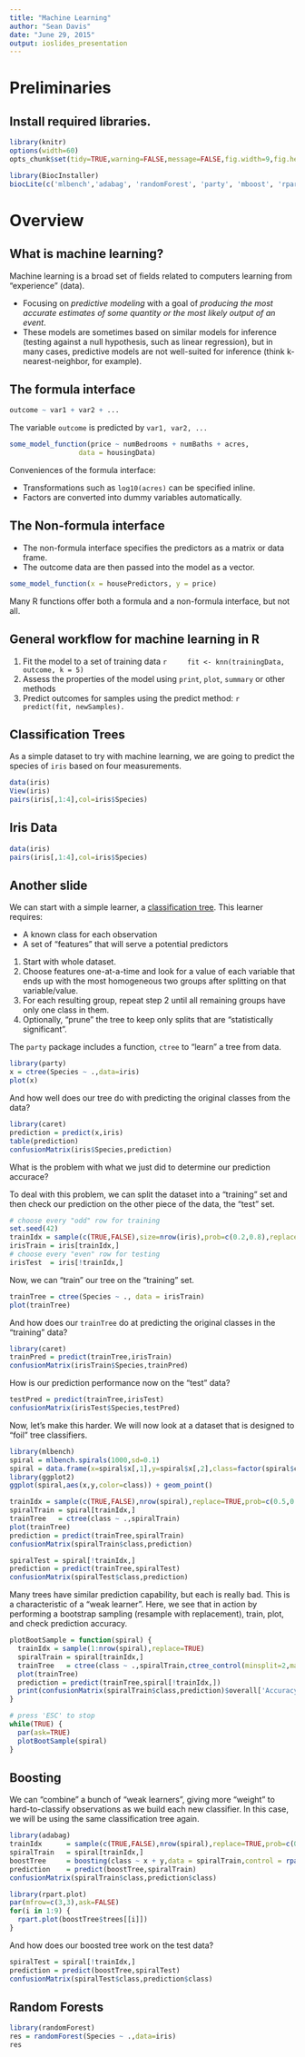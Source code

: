 ```yaml
---
title: "Machine Learning"
author: "Sean Davis"
date: "June 29, 2015"
output: ioslides_presentation
---
```


# Preliminaries

## Install required libraries.

```r
library(knitr)
options(width=60)
opts_chunk$set(tidy=TRUE,warning=FALSE,message=FALSE,fig.width=9,fig.height=6, cache=TRUE)
```

```r
library(BiocInstaller)
biocLite(c('mlbench','adabag', 'randomForest', 'party', 'mboost', 'rpart.plot'))
```


# Overview

## What is machine learning?

Machine learning is a broad set of fields related to computers learning from "experience" (data). 

- Focusing on *predictive modeling* with a goal of *producing the most accurate estimates of some quantity or the most likely output of an event*. 
- These models are sometimes based on similar models for inference (testing against a null hypothesis, such as linear regression), but in many cases, predictive models are not well-suited for inference (think k-nearest-neighbor, for example). 

## The formula interface

```r
outcome ~ var1 + var2 + ...
```

The variable `outcome` is predicted by `var1, var2, ...`

```r
some_model_function(price ~ numBedrooms + numBaths + acres,
                 data = housingData)
```

Conveniences of the formula interface:

- Transformations such as `log10(acres)` can be specified inline. 
- Factors are converted into dummy variables automatically.

## The Non-formula interface

- The non-formula interface specifies the predictors as a matrix or data frame. 
- The outcome data are then passed into the model as a vector.

```r
some_model_function(x = housePredictors, y = price)
```

Many R functions offer both a formula and a non-formula interface, but not all.

## General workflow for machine learning in R

1. Fit the model to a set of training data
    ```r
    fit <- knn(trainingData, outcome, k = 5)
    ```
2. Assess the properties of the model using `print`, `plot`, `summary` or other methods
3. Predict outcomes for samples using the predict method:
    ```r
    predict(fit, newSamples).
    ```


## Classification Trees

As a simple dataset to try with machine learning, we are going to predict the species of 
`iris` based on four measurements.

```r
data(iris)
View(iris)
pairs(iris[,1:4],col=iris$Species)
```

## Iris Data

```r
data(iris)
pairs(iris[,1:4],col=iris$Species)
```


## Another slide

We can start with a simple learner, a [classification tree](https://en.wikipedia.org/wiki/Decision_tree_learning). This learner requires:

- A known class for each observation
- A set of "features" that will serve a potential predictors

1. Start with whole dataset.
2. Choose features one-at-a-time and look for a value of each variable that ends up with the most homogeneous two groups after splitting on that variable/value.
3. For each resulting group, repeat step 2 until all remaining groups have only one class in them.
4. Optionally, "prune" the tree to keep only splits that are "statistically significant".

The `party` package includes a function, `ctree` to "learn" a tree from data.

```r
library(party)
x = ctree(Species ~ .,data=iris)
plot(x)
```

And how well does our tree do with predicting the original classes from the data?

```r
library(caret)
prediction = predict(x,iris)
table(prediction)
confusionMatrix(iris$Species,prediction)
```

What is the problem with what we just did to determine our prediction accurace?  

To deal with this problem, we can split the dataset into a "training" set and then check
our prediction on the other piece of the data, the "test" set.

```r
# choose every "odd" row for training
set.seed(42)
trainIdx = sample(c(TRUE,FALSE),size=nrow(iris),prob=c(0.2,0.8),replace=TRUE)
irisTrain = iris[trainIdx,]
# choose every "even" row for testing
irisTest  = iris[!trainIdx,]
```

Now, we can "train" our tree on the "training" set.

```r
trainTree = ctree(Species ~ ., data = irisTrain)
plot(trainTree)
```

And how does our `trainTree` do at predicting the original classes in the "training" data?

```r
library(caret)
trainPred = predict(trainTree,irisTrain)
confusionMatrix(irisTrain$Species,trainPred)
```

How is our prediction performance now on the "test" data?

```r
testPred = predict(trainTree,irisTest)
confusionMatrix(irisTest$Species,testPred)
```

Now, let's make this harder. We will now look at a dataset that is designed to "foil" 
tree classifiers.

```r
library(mlbench)
spiral = mlbench.spirals(1000,sd=0.1)
spiral = data.frame(x=spiral$x[,1],y=spiral$x[,2],class=factor(spiral$classes))
library(ggplot2)
ggplot(spiral,aes(x,y,color=class)) + geom_point()
```



```r
trainIdx = sample(c(TRUE,FALSE),nrow(spiral),replace=TRUE,prob=c(0.5,0.5))
spiralTrain = spiral[trainIdx,]
trainTree   = ctree(class ~ .,spiralTrain)
plot(trainTree)
prediction = predict(trainTree,spiralTrain)
confusionMatrix(spiralTrain$class,prediction)
```

```r
spiralTest = spiral[!trainIdx,]
prediction = predict(trainTree,spiralTest)
confusionMatrix(spiralTest$class,prediction)
```

Many trees have similar prediction capability, but each is really bad.  This is a 
characteristic of a "weak learner".  Here, we see that in action by performing a bootstrap
sampling (resample with replacement), train, plot, and check prediction accuracy.

```r
plotBootSample = function(spiral) {
  trainIdx = sample(1:nrow(spiral),replace=TRUE)
  spiralTrain = spiral[trainIdx,]
  trainTree   = ctree(class ~ .,spiralTrain,ctree_control(minsplit=2,maxsplit=2))
  plot(trainTree)
  prediction = predict(trainTree,spiral[!trainIdx,])
  print(confusionMatrix(spiralTrain$class,prediction)$overall['Accuracy'])
}
```

```r
# press 'ESC' to stop
while(TRUE) {
  par(ask=TRUE)
  plotBootSample(spiral)
}
```

## Boosting

We can "combine" a bunch of "weak learners", giving more "weight" to hard-to-classify observations as we build each new classifier.  In this case, we will be using the same classification tree again.

```r
library(adabag)
trainIdx      = sample(c(TRUE,FALSE),nrow(spiral),replace=TRUE,prob=c(0.5,0.5))
spiralTrain   = spiral[trainIdx,]
boostTree     = boosting(class ~ x + y,data = spiralTrain,control = rpart.control(maxdepth=2))
prediction    = predict(boostTree,spiralTrain)
confusionMatrix(spiralTrain$class,prediction$class)
```

```r
library(rpart.plot)
par(mfrow=c(3,3),ask=FALSE)
for(i in 1:9) {
  rpart.plot(boostTree$trees[[i]])
}
```

And how does our boosted tree work on the test data?

```r
spiralTest = spiral[!trainIdx,]
prediction = predict(boostTree,spiralTest)
confusionMatrix(spiralTest$class,prediction$class)
```

## Random Forests

```r
library(randomForest)
res = randomForest(Species ~ .,data=iris)
res
```

